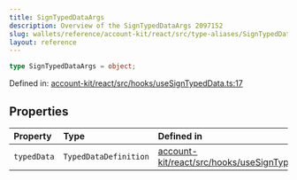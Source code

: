 ```yaml
---
title: SignTypedDataArgs
description: Overview of the SignTypedDataArgs 2097152
slug: wallets/reference/account-kit/react/src/type-aliases/SignTypedDataArgs
layout: reference
---
```


```ts
type SignTypedDataArgs = object;
```

Defined in: [account-kit/react/src/hooks/useSignTypedData.ts:17](https://github.com/alchemyplatform/aa-sdk/blob/923a52171f7246172caf350853843e6680197da9/account-kit/react/src/hooks/useSignTypedData.ts#L17)

## Properties

| Property                         | Type                  | Defined in                                                                                                                                                                                        |
| :------------------------------- | :-------------------- | :------------------------------------------------------------------------------------------------------------------------------------------------------------------------------------------------ |
| <a id="typeddata" /> `typedData` | `TypedDataDefinition` | [account-kit/react/src/hooks/useSignTypedData.ts:17](https://github.com/alchemyplatform/aa-sdk/blob/923a52171f7246172caf350853843e6680197da9/account-kit/react/src/hooks/useSignTypedData.ts#L17) |
